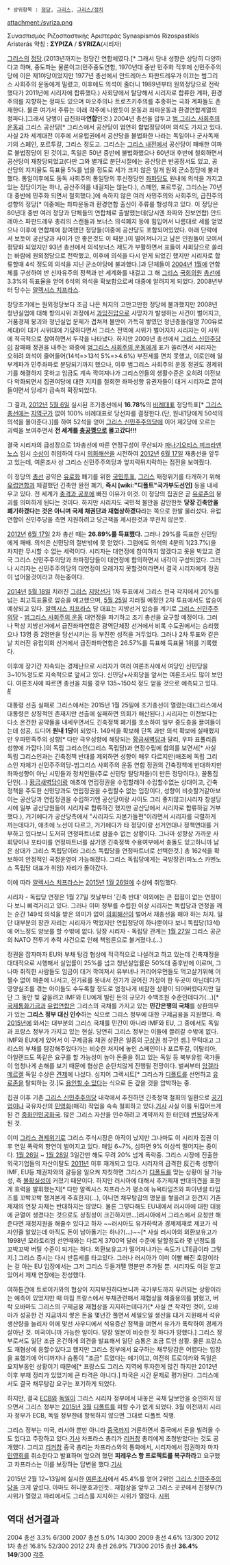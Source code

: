  * 상위항목 : [[정당]], [[그리스]], [[그리스/정치]]

attachment:/syriza.png

Συνασπισμός Ριζοσπαστικής Αριστεράς 
Synaspismós Rizospastikís Aristerás
약칭 : '''ΣΥΡΙΖΑ''' / '''SYRIZA'''(시리자)

[[그리스]]의 [[정당]].(2013년까지는 정당간 연합체였다.[* 그래서 당내 성향은 상당히 다양하다고 하며, 중도파는 물론이고(민주중도연합, 1970년대 중반 민주화 직후에 신민주주의당에 이은 제1야당이었지만 1977년 총선에서 안드레아스 파판드레우가 이끄는 범그리스 사회주의 운동에게 밀렸고, 이후에도 의석이 줄더니 1989년부터 원외정당으로 전락했다가 2011년에 시리자에 합류했다.) 사회당에서 탈당해서 시리자로 합류한 계파, 환경주의를 지향하는 정파도 있으며 마오주의나 트로츠키주의를 추종하는 극좌 계파들도 존재한다. 물론 여기서 주류는 아래 각주에 나왔듯이 운동과 좌파운동과 환경연합계열의 정파다.]그래서 당명이 급진좌파'''연합'''인것.) 2004년 총선을 압두고 [[범 그리스 사회주의 운동]]과 그리스 공산당[* 그리스에서 공산당이 엄연히 합법정당이며 의석도 가지고 있다. 사실 2차 세계대전 이후에 서유럽권에서 공산당을 불법화한 나라는 독일이나 군사독재기의 스폐인, 포르투갈, 그리스 정도고. 그리스는 [[그리스 내전]]에서 공산당이 패배한 여파로 불법정당이 된 것이고, 독일은 50년 중반에 불법화했으나 60년대 후반에 철회하면서 공산당이 재창당되었고(다만 그와 별개로 분단시절에는 공산당은 반공정서도 있고, 공산당의 지지율도 득표율 5%를 넘을 정도로 세가 크지 않은 일개 원외 군소정당에 불과했다. 통일이후에도 동독 사회주의 통일당의 후신정당인 [[좌파당]]도 원내에 의석을 가지고 있는 정당이기는 하나, 공산주의를 내걸지는 않는다.), 스페인, 포르투갈, 그리스는 70년대 중반에 민주화 되면서 철회했다.]에 속하지 않은 여러 사민주의와 사회주의, 급진주의 성향의 정당[* 이중에는 좌파운동과 환경연합 출신이 주류를 형성하고 있다. 이 정당은 80년대 중반 여러 정당과 단체들의 연합체로 출발했는데(당시엔 좌파와 진보연합) 안드레아스 파판드레우 총리의 스캔들과 보너스 의석폐지 등에 힘입어서 나름대로 세를 얻었으나 이후에 연합체에 참여했던 정당들(이중에 공산당도 포함되어있었다. 아래 단락에서 보듯이 공산당과 사이가 안 좋은것도 이 때문.)이 떨어져나가고 남은 인원들이 모여서 정당화 되었지만 93년 총선에서 의석보너스 제도가 부활하면서 표들이 사회당으로 쏠리는 바람에 원외정당으로 전락했고, 이후에 의석을 다시 얻게 되었긴 했지만 시리자로 합류할때 4석 정도의 의석을 지닌 군소야당에 불과했다.]과 단체들이 [[2004년]] [[1월]]에 연합체를 구성하여 반 신자유주의 정책과 반 세계화를 내걸고 그 해 [[그리스]] [[국회의원]] [[총선]]에 3.3%의 득표율을 얻어 6석의 의석을 확보함으로써 대중에 알려지게 되었다. 2008년부터 당수는 [[알렉시스 치프라스]].

창당초기에는 원외정당보다 조금 나은 처지의 고만고만한 정당에 불과했지만 2008년 청년실업에 대해 항의시위 과정에서 [[과잉진압]]으로 사망자가 발생하는 사건이 벌어지고, 거품경제 붕괴와 청년실업 문제가 겹쳐져 불만이 가득히 쌓였던 청년층들(일명 700유로 세대)이 대거 시위대에 가담하다면서 그리스 전역에 시위가 벌어지자 시리자는 이 시위에 적극적으로 참여하면서 두각을 나타냈다. 하지만 2009년 총선에서 [[그리스 신민주당]]이 참패해 정권을 내주는 와중에 [[범그리스 사회주의 운동]]에게 표가 쏠리면서 시리자는 오히려 의석이 줄어들어(14석=>13석 5%=>4.6%) 부진세를 면치 못했고, 이로인해 일부계파가 민주좌파로 분당되기까지 했으나, 이후 범그리스 사회주의 운동 정권도 경제위기를 해결하지 못하고 임금도 계속 깍여져나가 그리스인들의 생활수준은 오히려 이전보다 악화되면서 집권여당에 대한 지지를 철회한 좌파성향 유권자들이 대거 시리자로 끌여들이면서 당세가 급속히 확장되었다.

그 결과, [[2012년]] [[5월 6일]] 실시된 조기총선에서 '''16.78%'''의 [[비례대표]] 정당득표[* [[그리스]] [[총선]]에는 [[지역구]]가 없이 100% 비례대표로 당선자를 결정한다.(단, 원내1당에게 50석의 의석을 몰아준다.)]를 하여 52석을 얻어 [[그리스 신민주주의당]]에 이어 제2당에 오르는 괴력을 보여주면서 '''전 세계를 [[충공깽]]으로 몰고갔다!!!''' 

결국 시리자의 급성장으로 1차총선에 따른 연정구성이 무산되자 [[파나기오티스 피크라멘노스]] 임시 [[수상]]이 취임하여 다시 [[의회해산]]을 시전하여 [[2012년]] [[6월 17일]] 재총선을 앞두고 있는데, 여론조사 상 그리스 신민주주의당과 엎치락뒤치락하는 접전을 보여줬다.

이 정당의 [[총선]] 공약은 [[유로]]화 폐기를 위한 [[국민투표]], [[그리스]] 재정위기를 타개하기 위해 [[유럽연합]]과 체결했던 긴축안 완전 폐기, '''즉시 [wiki:"디폴트"국가부도선언]''' 등을 내세우고 있다. 전 세계가 [[충격과 공포]]에 빠진 이유가 이것. 이 정당의 집권은 곧 [[유로]]존의 붕괴를 의미하게 된다는 것이다. 하지만 시리자도 국민적 불안을 감안한듯 '''당장 긴축안을 폐기하겠다는 것은 아니며 국제 채권단과 재협상하겠다'''라는 쪽으로 한발 물러섰다. 유럽연합이 신민주당을 측면 지원하려고 당근책을 제시한것과 무관치 않은듯.

[[2012년]] [[6월 17일]] 2차 총선 때는 '''26.89%를 득표했다.''' 그러나 29%를 득표한 신민당에게 패배. 의석은 신민당의 절반밖에 못 얻었다. 그럼에도 의석의 4분의 1(23.7%)을 차지한 무시할 수 없는 세력이다. 시리자는 대연정에 참여하지 않겠다고 못을 박았고 결국 그리스 신민주주의당과 좌파정당들이 대연정에 합의하면서 내각이 구성되었다. 그러나 시리자는 신민주주의당의 대연정이 오래가지 못할것이라면서 결국 시리자에게 정권이 넘어올것이라고 하는중이다.

[[2014년]] [[5월 18일]] 치러진 [[그리스]] [[지방선거]] 1차 투표에서 그리스 전국 각지에서 20%를 넘는 최고득표율로 압승을 예고했으며, [[5월 25일]] 치러질 예정인 2차 투표에서도 압승이 예상되고 있다. [[알렉시스 치프라스]] 당 대표는 지방선거 압승을 계기로 [[그리스 신민주주의당]] - [[범그리스 사회주의 운동]] 대연정을 파기하고 조기 총선을 요구할 예정이다. 그러나 막상 지방선거에서 급진좌파연합은 광역단체장 선거에서 비록 수도권에서는 승리했으나 13명 중 2명만을 당선시키는 등 부진한 성적을 거두었다. 그러나 2차 투표와 같은 날 치러진 유럽의회 선거에서 급진좌파연합은 26.57%를 득표해 득표율 1위를 기록했다.

이후에 장기간 지속되는 경제난으로 시리자가 여러 여론조사에서 여당인 신민당을 3~10%정도로 지속적으로 앞서고 있다. 신민당+사회당을 앞서는 여론조사도 많이 보인다. 여론조사에 따르면 총선을 치룰 경우 135~150석 정도 얻을 것으로 예측되고 있다. [http://en.wikipedia.org/wiki/Opinion_polling_for_the_Greek_legislative_election,_2015 #]

대통령 선출 실패로 그리스에서는 2015년 1월 25일에 조기총선이 열렸는데(그리스에서 대통령은 상징적인 존재지만 선출에 실패하면 의회가 해산된다.) 시리자는 이전보다는 다소 온건한 공약들을 내세우면서도 긴축정책 폐기를 호소하여 일부 중도층을 끌여들이는데 성공, 드디어 '''원내 1당'''이 되었다. 149석을 확보해 단독 과반 의석 확보에 실패했지만 우파민족주의 성향[* 다만 극우성향에 해당되는 [[황금새벽당]]과 달리, 우파 표퓰리즘 성향에 가깝다.]의 독립 그리스인(그리스 독립당)과 연정수립에 합의를 보면서[* 사실 독립 그리스인과는 긴축정책 반대를 제외하면 성향이 매우 다르지만(애초에 독립 그리스인 자체가 신민주주의당-범그리스 사회주의 운동 연합 정권의 긴축정책에 반대하지만 좌파성향이 아닌 시민들과 정치인들(주로 신민당 탈당자들)이 만든 정당이다.), 꼴통집단인(...) [[황금새벽당]]이랑 애초에 연립정권을 수립할래야 수립할수없는 상대이고, 긴축정책을 주도한 신민당과도 연립정권을 수립할수 없는 입장이다, 성향이 비슷할거같아보이는 공산당과 연립정권을 수립하기엔 공산당이랑 사이도 그리 좋지않고(시리자 창설당시에 일부 공산당원들이 시리자로 합류하긴 했지만 공산당에서 시리자로 합류하길 거부했다.), 거기에다가 공산당측에서 "시리자도 자본가들편"이라면서 시리자를 극렬하게 까는데다가, 애초에 노선이 다르고, 거기에다가 타 정당이랑 선거연대나 정책연대를 거부하고 있다보니 도저히 연정파트너로 삼을수 없는 상황이다. 그나마 성향상 가까운 사회당이나 포타미를 연정파트너를 삼기엔 긴축정책 수용여부에서 충돌도 있고하니까 남은 상대가 그리스 독립당이라 그리스 독립당을 연정파트너로 선택한것.] 총 162석을 확보하여 안정적인 국정운영이 가능해졌다. 그리스 독립당에게는 국방장관(파노스 카멘노스 독립당 대표가 취임) 자리가 돌아갔다. 

이에 따라 [[알렉시스 치프라스]]는 [[2015년]] [[1월 26일]]에 수상에 취임했다.

시리자 - 독립당 연정은 1월 27일 첫날부터 '긴축 반대' 이외에는 큰 접점이 없는 연정이다 보니 삐걱거리고 있다. 그러나 이미 정부를 수립한 이상 시리자는 독립당과 연정을 깨는 순간 149석 의석을 받은 의미가 없이 [[의회해산]]이 벌어서 재총선을 해야 하는 처지. 일단 대부분의 장관 자리는 시리자가 먹었지만 연립정당이 하나뿐이다 보니 독립당(13석)에 어느정도 양보를 할 수밖에 없다. 당장 시리자 - 독립당 관계는 [[1월 27일]] 그리스 공군의 NATO 전투기 추락 사건으로 인해 책임론으로 불거졌다.(...) 

정권을 잡자마자 EU와 부채 탕감 협상에 적극적으로 나설려고 하고 있는데 긴축재정을 대대적으로 시행해서 실업률이 25%를 넘고 청년실업률은 50%대 중후반에 이르며, 그나마 취직한 사람들도 임금이 대거 깍여져서 유부녀나 커리어우먼들도 먹고살기위해 어쩔수 없이 매춘에 나서고, 전기료를 못내서 전기가 끊어진 가정이 한 두곳이 아닌데다가 영양실조를 겪는 아이들도 수두록할 정도로 엄청나게 비참한 상황이 되어버렸다지만 일단 그 동안 빚 갚을려고 IMF와 EU에게 빌린 돈의 규모가 수백조원 수준인데다가(...)[* [[국제통화기금]]과 [[유럽연합]]은 그리스의 국채를 가지고 있는 '''민간은행의 국채'''를 상환의무가 있는 '''그리스 정부 대신 인수'''하는 식으로 그리스 정부에 대한 구제금융을 지원했다. 즉 [[2015년]]에 와서는 대부분의 그리스 국채를 민간이 아니라 IMF와 EU, 그 중에서도 독일과 프랑스 정부가 가지고 있는 현실. 당연히 그리스 정부는 이들에 끌려갈 수밖에 없다. IMF와 EU에게 있어서 이 구제금융 채권 상환은 일종의 [[구상권]] 청구인 셈.] 무턱대고 그리스의 부채를 탐강해주었다가는 비슷한 처지에 놓인 스페인이나 포르투갈, 이탈리아, 아일랜드도 똑같은 요구를 할 가능성이 높아 돈줄을 쥐고 있는 독일 등 북부유럽 국가들이 엄청나게 손해를 보기 때문에 협상은 순탄치않게 진행될 전망이다. 벌써부터 [[앙겔라 메르켈]] 독일 수상은 [http://www.yonhapnews.co.kr/bulletin/2015/01/28/0200000000AKR20150128000800082.HTML 견제]에 나섰다. 심지어 그렉시트[* 그리스가 [[디폴트]]를 선언하고 [[유로]]존을 탈퇴하는 것.]도 [http://www.asiatoday.co.kr/view.php?key=20150128010016263 용인할 수 있다]는 식으로 돈 갚을 것을 압박하는 중.

집권 이후 기존 [[그리스 신민주주의당]] 내각에서 추진하던 긴축정책 철회의 일환으로 [[공기업]]이나 국유자산의 [[민영화]](매각) 작업을 속속 철회하고 있다.[http://www.yonhapnews.co.kr/international/2015/01/29/0606000000AKR20150129105000009.HTML 기사] 사실 이를 뒤집어쓰게 된 건 [[중화인민공화국]]. 많은 그리스 자산을 인수하려고 계약까지 한 터인데 [http://news.khan.co.kr/kh_news/khan_art_view.html?artid=201501282142025&code=970204 번복]당하게 된 것.

이미 [[그리스 경제위기]]로 그리스 주식시장은 아작이 났지만 그나마도 이 시리자 집권 이후 연일 폭락의 향연이 벌어지고 있다. 매일 6~7%, 심하면 9% 이상씩 떨어지는 중이다. [[1월 26일]] ~ [[1월 28일]] 3일간만 해도 무려 20% 넘게 폭락중. 그리스 시장에 진출한 외국기업들의 자산이탈도 [[2011년]] 이후 재개되고 있다. 시리자의 급격한 反긴축 성향이 IMF, EU등 채권자와의 갈등을 일으켜 자칫하면 그리스가 [[디폴트]]를 맞는 상황이 될 가능성, 즉 [[불확실성]]이 커졌기 때문이다. 하지만 러시아에 대해서 추가제재 반대의견을 표한게 효력을 발휘했는지[* 다만 알렉시스 치프라스가 평소에 뉴욕타임즈와 파이낸셜 타임즈를 꼬박꼬박 챙겨본게 주효한지(...), 아니면 채무탕감의 명분을 쌓을려고 한건지 기존 제재의 연장 자체는 반대하지는 않았다. 물론 그렇다해도 EU내에서 러시아에 대한 대응에 균열이 생겼다는 것으로도 상징성이 크긴하지만...]러시아에서 그리스에서 요청만 해준다면 재정지원을 해줄수 있다고 하자 ~~러시아도 유가하락과 경제제재로 제코가 석자인줄 알았는데 아직도 돈이 남아돌기는 하나?(...)~~[* 사실 러시아의 외환보유고가 1998년 모라토리엄 선언때와는 다르게 3700억 달러 수준에 달할정도라 몇 년정도를 꼬박꼬박 버틸 수준이 되기는 하다. 외환보유고가 떨어져나가는 속도가 LTE급이라 그렇지.] 그리스 증시는 다시 반등세를 타고있다. 그러나 러시아가 이미 이빨 빠진 호랑이라는 걸 아는 EU 입장에서는 그저 그리스 두들겨팰 명분만 추가될 뿐. 시리자도 이걸 알고 있어서 제재 연장에는 찬성했다.

여하튼간에 트로이카와의 협상이 지지부진하다보니까 국가부도까지 우려되는 상황이라는 예측이 있었지만 때 마침 프랑스에서 부채관련해서 재협상을 해줄용의를 밝혔고, 버락 오바마도 그리스의 구제금융 재협상을 지지하는데다가[* 사실 큰 착각인 것이, 오바마가 성공한 건 지금까지 쌓은 돈을 몇년간 풀면서 세일오일 생산을 대거 지원해서 석유생산량을 늘리자 이에 맞선 사우디에서 석유증산 정책을 펴면서 유가가 폭락하여 경제가 살아난 것. 미국이니까 가능한 일이다. 당장 일본이 비슷한 짓 하다가 망했다.] 그리스 정부로서도 일단 조금 온건하게 의견을 발표해서 일단 숨통은 조금 트인 상황. 물론 프랑스도 재협상에 응할수있다고 했지만 그리스 정부에서 요구하는 채무탕감은 어렵다는 입장을 표했기에 어디까지나 숨통이 "조금" 트였다는 얘기이고, 여전히 트로이카와 독일은 요지부동인 상황이기 때문에[* 프랑스도 그리스 지역에 투자한게 많긴 하지만 2012년 이후 부채 정리가 있었기에 큰 타격은 아니다.] 파국은 시간 문제로 평가된다. 그리스에서도 결국 채무탕감 요구는 포기하게 되었다.

하지만, 결국 [[ECB]]와 [[독일]]이 그리스 시리자 정부에서 내놓은 국채 담보안을 승인하지 않으면서 그리스 정부는 [[2015년]] [[3월]] [[디폴트]]를 피할 수가 없게 되었다. 3월 이전까지 시리자 정부가 ECB, 독일 정부한테 항복하지 않으면 그대로 디폴트 직행. 

그리스 정부는 미국, 러시아 뿐만 아니라 [[중국]]까지 거론하면서 중국에서 돈을 빌려올 수도 있다고 주장하고 있다.[http://www.seoul.co.kr/news/newsView.php?id=20150212800109 기사] 차프라스 총리가 [[리커창]] 총리에게 초청받았다는 것도 공개했다. 그리고 [[리커창]] 중국 총리는 차프라스와의 통화에서, 시리자에서 집권하자 마자 [[민영회]]를 취소한다고 발표하며 엎으려 했던 '''피레우스 항 프로젝트를 복구하라'''고 요구했고 차프라스는 이를 보장하는 답변을 했다.[http://www.yonhapnews.co.kr/bulletin/2015/02/12/0200000000AKR20150212198200083.HTML 기사]

2015년 2월 12~13일에 실시한 [http://en.wikipedia.org/wiki/Next_Greek_legislative_election 여론조사]에서 45.4%를 얻어 2위인 [[그리스 신민주주의당]]을 크게 앞섰다. 아마도 허니문효과인듯.. 재협상을 앞두고 그리스 곳곳에서 친정부(?)시위가 열렸고 파리에서도 그리스를 지지하는 시위가 열렸다. [http://www.mediapen.com/news/articleView.html?idxno=65297 시위]

== 역대 선거결과 ==
2004 총선 3.3% 6/300
2007 총선 5.0% 14/300
2009 총선 4.6% 13/300
2012 1차 총선 16.8% 52/300
2012 2차 총선 26.9% 71/300
2015 총선 '''36.4%''' '''149'''/300
[[각주]]
